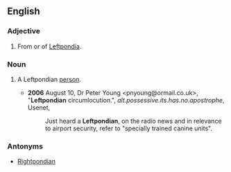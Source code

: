 ==English==
===Adjective===
{{en-adj|-}}
#{{slang}} From or of [[Leftpondia]].

===Noun===
{{en-noun|s}}
#{{slang}} A Leftpondian [[person]].
#*'''2006''' August 10, Dr Peter Young <pnyoung@ormail.co.uk>, "'''Leftpondian''' circumlocution.", ''alt.possessive.its.has.no.apostrophe'', Usenet,
#*:Just heard a '''Leftpondian''', on the radio news and in relevance to airport security, refer to "specially trained canine units".

===Antonyms===
*[[Rightpondian]]